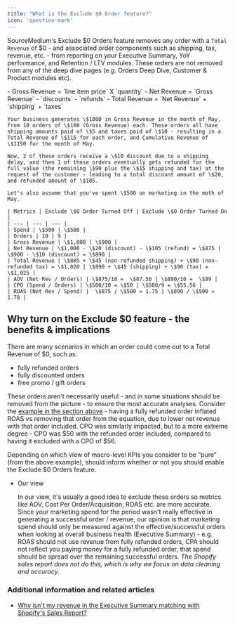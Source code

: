 ```yaml
---
title: "What is the Exclude $0 Order feature?"
icon: 'question-mark'
---
```


SourceMedium's Exclude \$0 Orders feature removes any order with a `Total Revenue` of \$0 - and associated order components such as shipping, tax, revenue, etc. - from reporting on your Executive Summary, YoY performance, and Retention / LTV modules.  These orders are not removed from any of the deep dive pages (e.g. Orders Deep Dive, Customer & Product modules etc).

<Accordion title="Quick Note: Gross, Net and Total Revenue definitions">
    - Gross Revenue = `line item price` X `quantity`
    - Net Revenue = `Gross Revenue` - `discounts` - `refunds`
    - Total Revenue = `Net Revenue` + `shipping` + `taxes`
</Accordion>
<Accordion title="A practical example (click to expand me)"> 
    
    Your business generates \$1000 in Gross Revenue in the month of May, from 10 orders of \$100 (Gross Revenue) each. These orders all have shipping amounts paid of \$5 and taxes paid of \$10 - resulting in a Total Revenue of \$115 for each order, and Cumulative Revenue of \$1150 for the month of May. 
    
    Now, 2 of these orders receive a \$10 discount due to a shipping delay, and then 1 of these orders eventually gets refunded for the full value (the remaining \$90 plus the \$15 shipping and tax) at the request of the customer - leading to a total discount amount of \$20, and refunded amount of \$105.
    
    Let's also assume that you've spent \$500 on marketing in the moth of May.
    
    | Metrics | Exclude \$0 Order Turned Off | Exclude \$0 Order Turned On |
    | --- | --- | --- |
    | Spend | \$500 | \$500 |
    | Orders | 10 | 9 |
    | Gross Revenue | \$1,000 | \$900 |
    | Net Revenue | \$1,000 - \$20 (discount) - \$105 (refund) = \$875 | \$900 - \$10 (discount) = \$890 |
    | Total Revenue | \$885 + \$45 (non-refunded shipping) + \$90 (non-refunded tax) = \$1,020 | \$890 + \$45 (shipping) + \$90 (tax) = \$1,025 |
    | AOV (Net Rev / Orders) | \$875/10 =  \$87.50 | \$890/10 =  \$89 |
    | CPO (Spend / Orders) | \$500/10 = \$50 | \$500/9 = \$55.56 |
    | ROAS (Net Rev / Spend) |  \$875 / \$500 = 1.75 | \$890 / \$500 = 1.78 |
</Accordion>

## Why turn on the Exclude \$0 feature -  the benefits & implications

There are many scenarios in which an order could come out to a Total Revenue of \$0, such as: 

- fully refunded orders
- fully discounted orders
- free promo / gift orders

These orders aren't necessarily useful - and in some situations should be removed from the picture - to ensure the most accurate analyses. Consider the [example in the section above](https://www.notion.so/Exclude-0-Orders-feature-what-s-it-for-cb55795a3e694a2bb019181502f8f6e7?pvs=21) - having a fully refunded order inflated ROAS vs removing that order from the equation, due to  lower net revenue with that order included. CPO was similarly impacted, but to a more extreme degree - CPO was \$50 with the refunded order included, compared to having it excluded with a CPO of \$56.  

Depending on which view of macro-level KPIs you consider to be “pure” (from the above example), should inform whether or not you should enable the Exclude \$0 Orders feature.

- Our view
    
    In our view, it's usually a good idea to exclude these orders so metrics like AOV, Cost Per Order/Acquisition, ROAS etc. are more accurate. Since your marketing spend for the period wasn't really effective in generating a successful order / revenue, our opinion is that marketing spend should only be measured against the effective/successful orders when looking at overall business health (Executive Summary) - e.g. ROAS should not use revenue from fully refunded orders, CPA should not reflect you paying money for a fully refunded order, that spend should be spread over the remaining successful orders. *The* *Shopify sales report does not do this, which is why we focus on data cleaning and accuracy.*
    

### Additional information and related articles

- [Why isn't my revenue in the Executive Summary matching with Shopify's Sales Report?](https://www.notion.so/Why-don-t-the-Executive-Summary-and-Shopify-s-Sales-Report-match-32bcf5812cde45c893b02ddfcb63815e?pvs=21)